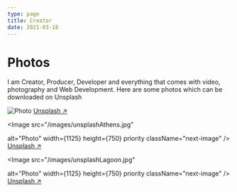 ```yaml
---
type: page
title: Creator
date: 2021-03-18
---
```


# Photos

I am Creator, Producer, Developer and everything that comes with video, photography and Web Development. Here are some photos which can be downloaded on Unsplash


<Image
  src="/images/unsplashVietnamAirlines.jpg"
  alt="Photo"
  width={1125}
  height={750}
  priority
  className="next-image"
/>
[Unsplash ↗ ](https://unsplash.com/photos/blue-and-white-passenger-plane-XrdJQfNuJvo)



<Image
  src="/images/unsplashAthens.jpg"
 
  alt="Photo"
  width={1125}
  height={750}
  priority
  className="next-image"
/>
[Unsplash ↗ ](https://unsplash.com/photos/white-and-brown-concrete-building-under-blue-sky-during-daytime-l0lYU6HNQWo)


<Image
  src="/images/unsplashLagoon.jpg"
  
  alt="Photo"
  width={1125}
  height={750}
  priority
  className="next-image"
/>
[Unsplash ↗ ](https://unsplash.com/photos/gIkfYY088dU)


